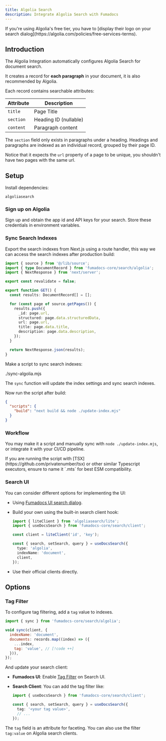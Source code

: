 ```yaml
---
title: Algolia Search
description: Integrate Algolia Search with Fumadocs
---
```


<Callout title="Notice">
  If you're using Algolia's free tier, you have to [display their logo on your
  search dialog](https://algolia.com/policies/free-services-terms).
</Callout>

## Introduction

The Algolia Integration automatically configures Algolia Search for document search.

It creates a record for **each paragraph** in your document, it is also recommended by Algolia.

Each record contains searchable attributes:

| Attribute | Description           |
| --------- | --------------------- |
| `title`   | Page Title            |
| `section` | Heading ID (nullable) |
| `content` | Paragraph content     |

The `section` field only exists in paragraphs under a heading. Headings and
paragraphs are indexed as an individual record, grouped by their page ID.

Notice that it expects the `url` property of a page to be unique, you shouldn't have two pages with the same
url.

## Setup

Install dependencies:

```package-install
algoliasearch
```

### Sign up on Algolia

Sign up and obtain the app id and API keys for your search. Store these
credentials in environment variables.

### Sync Search Indexes

Export the search indexes from Next.js using a route handler, this way we can access the search indexes after production build:

```ts title="app/static.json/route.ts"
import { source } from '@/lib/source';
import { type DocumentRecord } from 'fumadocs-core/search/algolia';
import { NextResponse } from 'next/server';

export const revalidate = false;

export function GET() {
  const results: DocumentRecord[] = [];

  for (const page of source.getPages()) {
    results.push({
      _id: page.url,
      structured: page.data.structuredData,
      url: page.url,
      title: page.data.title,
      description: page.data.description,
    });
  }

  return NextResponse.json(results);
}
```

Make a script to sync search indexes:

<include lang="js" meta='title="update-index.mjs"'>
  ./sync-algolia.mjs
</include>

The `sync` function will update the index settings and sync search indexes.

Now run the script after build:

```json title="package.json"
{
  "scripts": {
    "build": "next build && node ./update-index.mjs"
  }
}
```

### Workflow

You may make it a script and manually sync with `node ./update-index.mjs`, or
integrate it with your CI/CD pipeline.

<Callout type="warn" title="Typescript Usage">
  If you are running the script with [TSX](https://github.com/privatenumber/tsx)
  or other similar Typescript executors, ensure to name it `.mts` for best ESM
  compatibility.
</Callout>

### Search UI

You can consider different options for implementing the UI:

- Using [Fumadocs UI search dialog](/docs/ui/search/algolia).
- Build your own using the built-in search client hook:

  ```ts twoslash
  import { liteClient } from 'algoliasearch/lite';
  import { useDocsSearch } from 'fumadocs-core/search/client';

  const client = liteClient('id', 'key');

  const { search, setSearch, query } = useDocsSearch({
    type: 'algolia',
    indexName: 'document',
    client,
  });
  ```

- Use their official clients directly.

## Options

### Tag Filter

To configure tag filtering, add a `tag` value to indexes.

```js
import { sync } from 'fumadocs-core/search/algolia';

void sync(client, {
  indexName: 'document',
  documents: records.map((index) => ({
    ...index,
    tag: 'value', // [!code ++]
  })),
});
```

And update your search client:

- **Fumadocs UI**: Enable [Tag Filter](/docs/ui/search/algolia#tag-filter) on Search UI.
- **Search Client**: You can add the tag filter like:

  ```ts
  import { useDocsSearch } from 'fumadocs-core/search/client';

  const { search, setSearch, query } = useDocsSearch({
    tag: '<your tag value>',
    // ...
  });
  ```

The `tag` field is an attribute for faceting. You can also use the filter `tag:value` on Algolia search clients.
